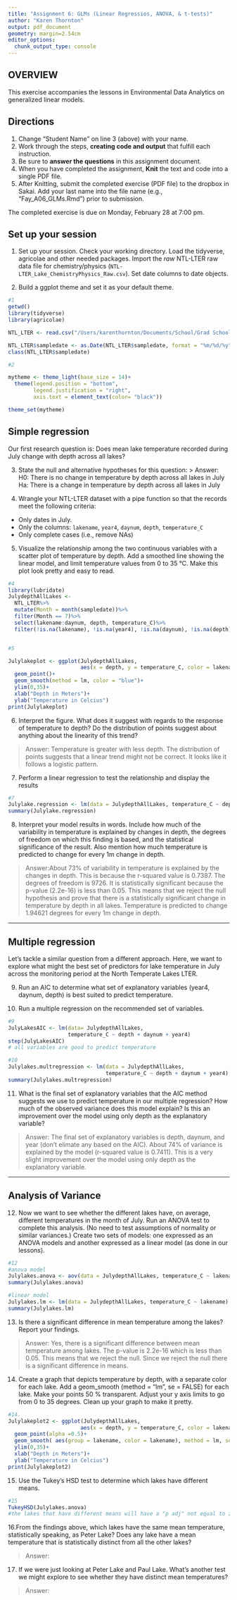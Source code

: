 ```yaml
---
title: "Assignment 6: GLMs (Linear Regressios, ANOVA, & t-tests)"
author: "Karen Thornton"
output: pdf_document
geometry: margin=2.54cm
editor_options: 
  chunk_output_type: console
---
```


## OVERVIEW

This exercise accompanies the lessons in Environmental Data Analytics on generalized linear models. 

## Directions
1. Change "Student Name" on line 3 (above) with your name.
2. Work through the steps, **creating code and output** that fulfill each instruction.
3. Be sure to **answer the questions** in this assignment document.
4. When you have completed the assignment, **Knit** the text and code into a single PDF file.
5. After Knitting, submit the completed exercise (PDF file) to the dropbox in Sakai. Add your last name into the file name (e.g., "Fay_A06_GLMs.Rmd") prior to submission.

The completed exercise is due on Monday, February 28 at 7:00 pm.

## Set up your session 
1. Set up your session. Check your working directory. Load the tidyverse, agricolae and other needed packages. Import the *raw* NTL-LTER raw data file for chemistry/physics (`NTL-LTER_Lake_ChemistryPhysics_Raw.csv`). Set date columns to date objects.

2. Build a ggplot theme and set it as your default theme.

```r
#1
getwd()
library(tidyverse)
library(agricolae)

NTL_LTER <- read.csv("/Users/karenthornton/Documents/School/Grad School/Year 1/Semester 2/EDA/Environmental_Data_Analytics_2022/Data/Raw/NTL-LTER_Lake_ChemistryPhysics_Raw.csv", stringsAsFactors = TRUE)

NTL_LTER$sampledate <- as.Date(NTL_LTER$sampledate, format = "%m/%d/%y")
class(NTL_LTER$sampledate)

#2

mytheme <- theme_light(base_size = 14)+
  theme(legend.position = "bottom",
        legend.justification = "right",
        axis.text = element_text(color= "black"))

theme_set(mytheme)


```

## Simple regression
Our first research question is: Does mean lake temperature recorded during July change with depth across all lakes?

3. State the null and alternative hypotheses for this question:
> Answer:
H0: There is no change in temperature by depth across all lakes in July
Ha: There is a change in temperature by depth across all lakes in July


4.  Wrangle your NTL-LTER dataset with a pipe function so that the records meet the following criteria: 
 * Only dates in July. 
 * Only the columns: `lakename`, `year4`, `daynum`, `depth`, `temperature_C`
 * Only complete cases (i.e., remove NAs)

5. Visualize the relationship among the two continuous variables with a scatter plot of temperature by depth. Add a smoothed line showing the linear model, and limit temperature values from 0 to 35 °C. Make this plot look pretty and easy to read.

```r
#4
library(lubridate)
JulydepthAllLakes <-
  NTL_LTER%>%
  mutate(Month = month(sampledate))%>%
  filter(Month == 7)%>%
  select(lakename:daynum, depth, temperature_C)%>%
  filter(!is.na(lakename), !is.na(year4), !is.na(daynum), !is.na(depth), !is.na(temperature_C))


#5

Julylakeplot <- ggplot(JulydepthAllLakes, 
                       aes(x = depth, y = temperature_C, color = lakename))+
  geom_point()+
  geom_smooth(method = lm, color = "blue")+
  ylim(0,35)+
  xlab("Depth in Meters")+
  ylab("Temperature in Celcius")
print(Julylakeplot)

```


6. Interpret the figure. What does it suggest with regards to the response of temperature to depth? Do the distribution of points suggest about anything about the linearity of this trend?

> Answer: Temperature is greater with less depth. The distribution of points suggests that a linear trend might not be correct. It looks like it follows a logistic pattern. 


7. Perform a linear regression to test the relationship and display the results

```r
#7
Julylake.regression <- lm(data = JulydepthAllLakes, temperature_C ~ depth)
summary(Julylake.regression)

```


8. Interpret your model results in words. Include how much of the variability in temperature is explained by changes in depth, the degrees of freedom on which this finding is based, and the statistical significance of the result. Also mention how much temperature is predicted to change for every 1m change in depth. 

> Answer:About 73% of variability in temperature is explained by the changes in depth. This is because the r-squared value is 0.7387. The degrees of freedom is 9726. It is statistically significant because the p-value (2.2e-16) is less than 0.05. This means that we reject the null hypothesis and prove that there is a statistically significant change in temperature by depth in all lakes. Temperature is predicted to change 1.94621 degrees for every 1m change in depth. 


---

## Multiple regression
Let's tackle a similar question from a different approach. Here, we want to explore what might the best set of predictors for lake temperature in July across the monitoring period at the North Temperate Lakes LTER. 


9. Run an AIC to determine what set of explanatory variables (year4, daynum, depth) is best suited to predict temperature.

10. Run a multiple regression on the recommended set of variables. 

```r
#9
JulyLakesAIC <- lm(data= JulydepthAllLakes, 
                   temperature_C ~ depth + daynum + year4)
step(JulyLakesAIC)
# all variables are good to predict temperature 

#10
Julylakes.multregression <- lm(data = JulydepthAllLakes, 
                               temperature_C ~ depth + daynum + year4)
summary(Julylakes.multregression)


```

11. What is the final set of explanatory variables that the AIC method suggests we use to predict temperature in our multiple regression? How much of the observed variance does this model explain? Is this an improvement over the model using only depth as the explanatory variable?

> Answer: The final set of explanatory variables is depth, daynum, and year (don't elimate any based on the AIC). About 74% of variance is explained by the model (r-squared value is 0.7411). This is a very slight improvement over the model using only depth as the explanatory variable.  



---
## Analysis of Variance

12. Now we want to see whether the different lakes have, on average, different temperatures in the month of July. Run an ANOVA test to complete this analysis. (No need to test assumptions of normality or similar variances.) Create two sets of models: one expressed as an ANOVA models and another expressed as a linear model (as done in our lessons).

```r
#12
#anova model
Julylakes.anova <- aov(data = JulydepthAllLakes, temperature_C ~ lakename)
summary(Julylakes.anova)

#linear model
Julylakes.lm <- lm(data = JulydepthAllLakes, temperature_C ~ lakename)
summary(Julylakes.lm)

```

13. Is there a significant difference in mean temperature among the lakes? Report your findings. 

> Answer: Yes, there is a significant difference between mean temperature among lakes. The p-value is 2.2e-16 which is less than 0.05. This means that we reject the null. Since we reject the null there is a significant difference in means. 



14. Create a graph that depicts temperature by depth, with a separate color for each lake. Add a geom_smooth (method = "lm", se = FALSE) for each lake. Make your points 50 % transparent. Adjust your y axis limits to go from 0 to 35 degrees. Clean up your graph to make it pretty. 

```r
#14.
Julylakeplot2 <- ggplot(JulydepthAllLakes, 
                       aes(x = depth, y = temperature_C, color = lakename))+
  geom_point(alpha =0.5)+
  geom_smooth( aes(group = lakename, color = lakename), method = lm, se = FALSE)+
  ylim(0,35)+
  xlab("Depth in Meters")+
  ylab("Temperature in Celcius")
print(Julylakeplot2)

```

15. Use the Tukey's HSD test to determine which lakes have different means.

```r
#15
TukeyHSD(Julylakes.anova)
#the lakes that have different means will have a "p adj" not equal to zero

```

16.From the findings above, which lakes have the same mean temperature, statistically speaking, as Peter Lake? Does any lake have a mean temperature that is statistically distinct from all the other lakes?

>Answer:

 

17. If we were just looking at Peter Lake and Paul Lake. What's another test we might explore to see whether they have distinct mean temperatures? 

>Answer: 


